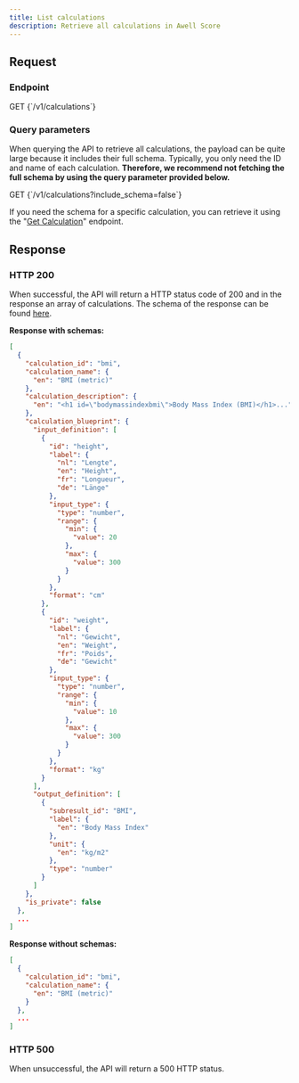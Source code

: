 ```yaml
---
title: List calculations
description: Retrieve all calculations in Awell Score
---
```


## Request

### Endpoint

<p>
  <span className="pr-2 font-semibold text-sky-500 dark:text-sky-400">GET</span>
  <span className="text-gray-600 dark:text-gray-300 font-semibold">{`/v1/calculations`}</span>
</p>

### Query parameters

When querying the API to retrieve all calculations, the payload can be quite large because it includes their full schema. Typically, you only need the ID and name of each calculation. **Therefore, we recommend not fetching the full schema by using the query parameter provided below.** 

<p>
  <span className="pr-2 font-semibold text-sky-500 dark:text-sky-400">GET</span>
  <span className="text-gray-600 dark:text-gray-300 font-semibold">{`/v1/calculations?include_schema=false`}</span>
</p>

If you need the schema for a specific calculation, you can retrieve it using the "[Get Calculation](https://developers.awellhealth.com/awell-score/docs/api-reference/get-calculation)" endpoint.

## Response

### HTTP 200

When successful, the API will return a HTTP status code of 200 and in the response an array of calculations. The schema of the response can be found [here](https://score-api.awellhealth.com/v1/docs/#/).

**Response with schemas:**

```json
[
  {
    "calculation_id": "bmi",
    "calculation_name": {
      "en": "BMI (metric)"
    },
    "calculation_description": {
      "en": "<h1 id=\"bodymassindexbmi\">Body Mass Index (BMI)</h1>..."
    },
    "calculation_blueprint": {
      "input_definition": [
        {
          "id": "height",
          "label": {
            "nl": "Lengte",
            "en": "Height",
            "fr": "Longueur",
            "de": "Länge"
          },
          "input_type": {
            "type": "number",
            "range": {
              "min": {
                "value": 20
              },
              "max": {
                "value": 300
              }
            }
          },
          "format": "cm"
        },
        {
          "id": "weight",
          "label": {
            "nl": "Gewicht",
            "en": "Weight",
            "fr": "Poids",
            "de": "Gewicht"
          },
          "input_type": {
            "type": "number",
            "range": {
              "min": {
                "value": 10
              },
              "max": {
                "value": 300
              }
            }
          },
          "format": "kg"
        }
      ],
      "output_definition": [
        {
          "subresult_id": "BMI",
          "label": {
            "en": "Body Mass Index"
          },
          "unit": {
            "en": "kg/m2"
          },
          "type": "number"
        }
      ]
    },
    "is_private": false
  },
  ...
]
```

**Response without schemas:**

```json
[
  {
    "calculation_id": "bmi",
    "calculation_name": {
      "en": "BMI (metric)"
    }
  },
  ...
]
```

### HTTP 500

When unsuccessful, the API will return a 500 HTTP status.
